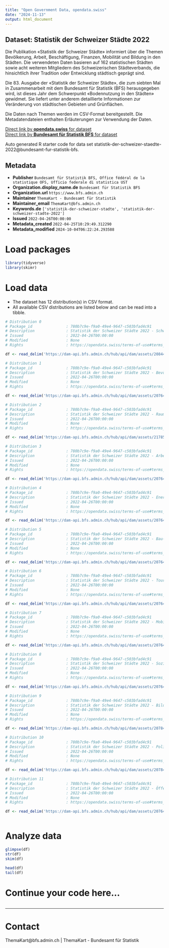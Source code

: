 ```yaml
---
title: "Open Government Data, opendata.swiss"
date: "2024-11-13"
output: html_document
---
```


## Dataset: Statistik der Schweizer Städte 2022

Die Publikation «Statistik der Schweizer Städte» informiert über die Themen Bevölkerung, Arbeit, Beschäftigung, Finanzen, Mobilität und Bildung in den Städten. Die verwendeten Daten basieren auf 162 statistischen Städten sowie acht weiteren Mitgliedern des Schweizerischen Städteverbands, die hinsichtlich ihrer Tradition oder Entwicklung städtisch geprägt sind. 

Die 83. Ausgabe der «Statistik der Schweizer Städte», die zum siebten Mal in Zusammenarbeit mit dem Bundesamt für Statistik (BFS) herausgegeben wird, ist dieses Jahr dem Schwerpunkt «Bodennutzung in den Städten» gewidmet. Sie liefert unter anderem detaillierte Informationen zur Veränderung von städtischen Gebieten und Grünflächen.

Die Daten nach Themen werden im CSV-Format bereitgestellt. Die Metadatendateien enthalten Erläuterungen zur Verwendung der Daten.


[Direct link by **opendata.swiss** for dataset](https://opendata.swiss/de/dataset/statistik-der-schweizer-staedte-2022)<br>
[Direct link by **Bundesamt für Statistik BFS** for dataset](https://www.bfs.admin.ch/bfs/de/home.gnpdetail.2022-0420.html)

Auto generated R starter code for data set statistik-der-schweizer-staedte-2022@bundesamt-fur-statistik-bfs.

## Metadata

- **Publisher** `Bundesamt für Statistik BFS, Office fédéral de la statistique OFS, Ufficio federale di statistica UST`
- **Organization.display_name.de** `Bundesamt für Statistik BFS`
- **Organization.url** `https://www.bfs.admin.ch`
- **Maintainer** `ThemaKart - Bundesamt für Statistik`
- **Maintainer_email** `ThemaKart@bfs.admin.ch`
- **Keywords.de** `['statistik-der-schweizer-stadte', 'statistik-der-schweizer-stadte-2022']`
- **Issued** `2022-04-26T00:00:00`
- **Metadata_created** `2022-04-25T10:29:49.312290`
- **Metadata_modified** `2024-10-04T06:22:24.293588`


# Load packages

```r

library(tidyverse)
library(skimr)

```

# Load data

-   The dataset has 12 distribution(s) in CSV format.
-   All available CSV distributions are listed below and can be read into a tibble.

```r

# Distribution 0
# Package_id               : 780b7c9e-f9a0-49e4-9647-c503bfad4c91
# Description              : Statistik der Schweizer Städte 2022 - Schwerpunkt: Bodennutzung in der Stadt: Gebäude- und Strassenareal, Besondere Siedlungsflächen und Erholungs- und Grünanlagen nach der Bodennutzungsart; Veränderungen der Siedlungflächen; Bodennutzungsart; Siedlungsflächen, Landwirtschaftsflächen und Bestockte und Unproduktive Flächen nach der Bodennutzungsart
# Issued                   : 2022-04-26T00:00:00
# Modified                 : None
# Rights                   : https://opendata.swiss/terms-of-use#terms_by_ask

df <- read_delim('https://dam-api.bfs.admin.ch/hub/api/dam/assets/20844688/master')

# Distribution 1
# Package_id               : 780b7c9e-f9a0-49e4-9647-c503bfad4c91
# Description              : Statistik der Schweizer Städte 2022 - Bevölkerung: Wohnbevölkerung; Wohnbevölkerung nach Geschlecht und Zivilstand; Wohnbevölkerung nachAltersklassen; Wohnbevölkerung nach Staatsangehörigkeit und Geburtsort; Bevölkerungsbilanz; Privathaushalte nach Haushaltsgrösse; Ausländer/innen nach Anwesenheitsbewilligung; Ausländer/innen nach Staatsangehörigkeit 
# Issued                   : 2022-04-26T00:00:00
# Modified                 : None
# Rights                   : https://opendata.swiss/terms-of-use#terms_by_ask

df <- read_delim('https://dam-api.bfs.admin.ch/hub/api/dam/assets/20764979/master')

# Distribution 2
# Package_id               : 780b7c9e-f9a0-49e4-9647-c503bfad4c91
# Description              : Statistik der Schweizer Städte 2022 - Raum: Bodennutzungsart gemäss Arealstatistik des BFS 
# Issued                   : 2022-04-26T00:00:00
# Modified                 : None
# Rights                   : https://opendata.swiss/terms-of-use#terms_by_ask

df <- read_delim('https://dam-api.bfs.admin.ch/hub/api/dam/assets/21785368/master')

# Distribution 3
# Package_id               : 780b7c9e-f9a0-49e4-9647-c503bfad4c91
# Description              : Statistik der Schweizer Städte 2022 - Arbeit und Erwerb: Arbeitsstätten nach Grössenklasse und Beschäftigte nach Sektor; Arbeitslose nach Geschlecht und Sektor 
# Issued                   : 2022-04-26T00:00:00
# Modified                 : None
# Rights                   : https://opendata.swiss/terms-of-use#terms_by_ask

df <- read_delim('https://dam-api.bfs.admin.ch/hub/api/dam/assets/20764976/master')

# Distribution 4
# Package_id               : 780b7c9e-f9a0-49e4-9647-c503bfad4c91
# Description              : Statistik der Schweizer Städte 2022 - Energie: Wasser- und Gasversorgung; Jährliche Wassergewinnung; Tägliche Wasserabgabe;Liter je einwohner/in und Tag des Versorgunsgebietes; Gasverkauf 
# Issued                   : 2022-04-26T00:00:00
# Modified                 : None
# Rights                   : https://opendata.swiss/terms-of-use#terms_by_ask

df <- read_delim('https://dam-api.bfs.admin.ch/hub/api/dam/assets/20764974/master')

# Distribution 5
# Package_id               : 780b7c9e-f9a0-49e4-9647-c503bfad4c91
# Description              : Statistik der Schweizer Städte 2022 - Bau- und Wohnungswesen: Jährlicher baulicher Zugang an Wohnungen, nach Typ der Arbeiten; Leerwohnungen, nach Zimmerzahl, am 1. Juni 2021; Wohnfläche, Belegungs- und Wohndichte; Gebäude nach Gebäudekategorie; Wohnungen, nach Anzahl Zimmer; Wohnungen und Gebäude, nach Bauperiode; Gebäude mit Wohnnutzung nach Geschosszahl 
# Issued                   : 2022-04-26T00:00:00
# Modified                 : None
# Rights                   : https://opendata.swiss/terms-of-use#terms_by_ask

df <- read_delim('https://dam-api.bfs.admin.ch/hub/api/dam/assets/20764978/master')

# Distribution 6
# Package_id               : 780b7c9e-f9a0-49e4-9647-c503bfad4c91
# Description              : Statistik der Schweizer Städte 2022 - Tourismus: Hotellerie, Betriebe, Ankünfte, Logiernächte 
# Issued                   : 2022-04-26T00:00:00
# Modified                 : None
# Rights                   : https://opendata.swiss/terms-of-use#terms_by_ask

df <- read_delim('https://dam-api.bfs.admin.ch/hub/api/dam/assets/20764975/master')

# Distribution 7
# Package_id               : 780b7c9e-f9a0-49e4-9647-c503bfad4c91
# Description              : Statistik der Schweizer Städte 2022 - Mobilität und Verkehr: Motorfahrzeuge; Weg- und Binnenpendler nach Hauptverkehrsmittel 
# Issued                   : 2022-04-26T00:00:00
# Modified                 : None
# Rights                   : https://opendata.swiss/terms-of-use#terms_by_ask

df <- read_delim('https://dam-api.bfs.admin.ch/hub/api/dam/assets/20764980/master')

# Distribution 8
# Package_id               : 780b7c9e-f9a0-49e4-9647-c503bfad4c91
# Description              : Statistik der Schweizer Städte 2022 - Soziale Sicherheit: Sozialhilfebeziehende 
# Issued                   : 2022-04-26T00:00:00
# Modified                 : None
# Rights                   : https://opendata.swiss/terms-of-use#terms_by_ask

df <- read_delim('https://dam-api.bfs.admin.ch/hub/api/dam/assets/20764973/master')

# Distribution 9
# Package_id               : 780b7c9e-f9a0-49e4-9647-c503bfad4c91
# Description              : Statistik der Schweizer Städte 2022 - Bildung: Schulwesen; Schüler Obligatorische Schule; Schüler Sekundarstufe II 
# Issued                   : 2022-04-26T00:00:00
# Modified                 : None
# Rights                   : https://opendata.swiss/terms-of-use#terms_by_ask

df <- read_delim('https://dam-api.bfs.admin.ch/hub/api/dam/assets/20784001/master')

# Distribution 10
# Package_id               : 780b7c9e-f9a0-49e4-9647-c503bfad4c91
# Description              : Statistik der Schweizer Städte 2022 - Politik: Sitzverteilung in den städtischen Volksvertretungen; Sitzverteilung in den städtischen Exekutiven 
# Issued                   : 2022-04-26T00:00:00
# Modified                 : None
# Rights                   : https://opendata.swiss/terms-of-use#terms_by_ask

df <- read_delim('https://dam-api.bfs.admin.ch/hub/api/dam/assets/20784002/master')

# Distribution 11
# Package_id               : 780b7c9e-f9a0-49e4-9647-c503bfad4c91
# Description              : Statistik der Schweizer Städte 2022 - Öffentliche Finanzen: Kommunale Aktiven und Passiven; Kommunale Einnahmen; Kommunale Ausgaben; Kommunale Einnahmen, Bereich Kultur, Sport und Freizeit; Kommunale Ausgaben nach Aufgabengebieten; Kommunale Ausgaben, Bereich Kultur, Sport und Freizeit; Direkte Bundessteuer natürliche und juristiche Personen; Steuerbelastung, Lediger, ein Einkommen, ohne Kinder; Steuerbelastung, Verheirateter ein Einkommen, ohne Kinder; Steuerbelastung, Verheirateter ein Einkommen, mit 2 Kindern; Steuerbelastung, Verheirateter Rentner; Steuerbelastung (Reinvermögen), Verheirateter, ohne Kinder 
# Issued                   : 2022-04-26T00:00:00
# Modified                 : None
# Rights                   : https://opendata.swiss/terms-of-use#terms_by_ask

df <- read_delim('https://dam-api.bfs.admin.ch/hub/api/dam/assets/20764977/master')



```

# Analyze data

```r

glimpse(df)
str(df)
skim(df)

head(df)
tail(df)

```

# Continue your code here...

```r

```

------------------------------------------------------------------------

# Contact

ThemaKart@bfs.admin.ch | ThemaKart - Bundesamt für Statistik
